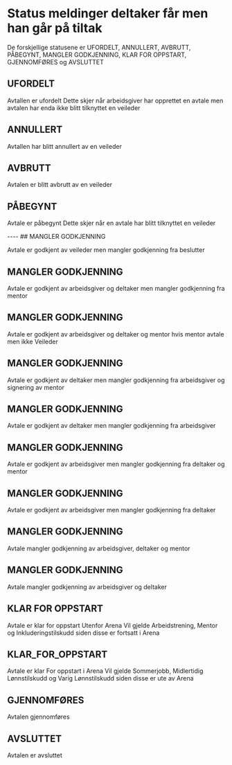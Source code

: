 

<Meta title="Avtale Status Meldinger/Veileder" />

# Status meldinger deltaker får men han går på tiltak

De forskjellige statusene er UFORDELT, ANNULLERT, AVBRUTT, PÅBEGYNT, MANGLER GODKJENNING, KLAR FOR OPPSTART, GJENNOMFØRES og AVSLUTTET

## UFORDELT

Avtallen er ufordelt
Dette skjer når arbeidsgiver har opprettet en avtale men avtalen har enda ikke blitt tilknyttet en veileder

<Story of={VeilederAvtaleStatuser.ErUfordelt} />

## ANNULLERT

Avtallen har blitt annullert av en veileder

<Story of={VeilederAvtaleStatuser.Annullert} />

## AVBRUTT

Avtalen er blitt avbrutt av en veileder

<Story of={VeilederAvtaleStatuser.Avbrutt} />

## PÅBEGYNT

Avtale er påbegynt
Dette skjer når en avtale har blitt tilknyttet en veileder

<Story of={VeilederAvtaleStatuser.Påbegynt} />
----
## MANGLER GODKJENNING

Avtale er godkjent av veileder men mangler godkjenning fra beslutter

<Story of={VeilederAvtaleStatuser.ManglerGodkjenningVeilederHarGodkjent} />

## MANGLER GODKJENNING

Avtale er godkjent av arbeidsgiver og deltaker men mangler godkjenning fra mentor

<Story of={VeilederAvtaleStatuser.ManglerGodkjenningArbeidsgiverOgDeltakerHarGodkjentMenIkkeMentor} />

## MANGLER GODKJENNING

Avtale er godkjent av arbeidsgiver og deltaker og mentor hvis mentor avtale men ikke Veileder

<Story of={VeilederAvtaleStatuser.ManglerGodkjenningDeltakerOgArbeidsgiverOgMentorHarGodkjent} />

## MANGLER GODKJENNING

Avtale er godkjent av deltaker men mangler godkjenning fra arbeidsgiver og signering av mentor

<Story of={VeilederAvtaleStatuser.ManglerGodkjenningDeltakerHarGodkjentMenIkkeArbeidsgiverOgMentor} />

## MANGLER GODKJENNING

Avtale er godkjent av deltaker men mangler godkjenning fra arbeidsgiver

<Story of={VeilederAvtaleStatuser.ManglerGodkjenningDeltakerHarGodkjent} />

## MANGLER GODKJENNING

Avtale er godkjent av arbeidsgiver men mangler godkjenning fra deltaker og mentor

<Story of={VeilederAvtaleStatuser.ManglerGodkjenningArbeidsgiverHarGodkjentMenIkkeDeltakerogMentor} />

## MANGLER GODKJENNING

Avtale er godkjent av arbeidsgiver men mangler godkjenning fra deltaker

<Story of={VeilederAvtaleStatuser.ManglerGodkjenningArbeidsgiverHarGodkjent} />

## MANGLER GODKJENNING

Avtale mangler godkjenning av arbeidsgiver, deltaker og mentor 

<Story of={VeilederAvtaleStatuser.ManglerGodkjenningArbeidsgiverOgDeltakerOgMentorHarIkkeGodkjent} />

## MANGLER GODKJENNING

Avtale mangler godkjenning av arbeidsgiver og deltaker

<Story of={VeilederAvtaleStatuser.ManglerGodkjenningArbeidsgiverOgDeltakerHarIkkeGodkjent} />

## KLAR FOR OPPSTART

Avtale er klar for oppstart Utenfor Arena
Vil gjelde Arbeidstrening, Mentor og Inkluderingstilskudd siden disse er fortsatt i Arena

<Story of={VeilederAvtaleStatuser.KlarForOppstartUteforArena} />

## KLAR_FOR_OPPSTART

Avtale er klar For oppstart i Arena
Vil gjelde Sommerjobb, Midlertidig Lønnstilskudd og Varig Lønnstilskudd siden disse er ute av Arena

<Story of={VeilederAvtaleStatuser.KlarForOppstartArena} />

## GJENNOMFØRES

Avtalen gjennomføres

<Story of={VeilederAvtaleStatuser.Gjennomføres} />

## AVSLUTTET

Avtalen er avsluttet

<Story of={VeilederAvtaleStatuser.Avsluttet} />

